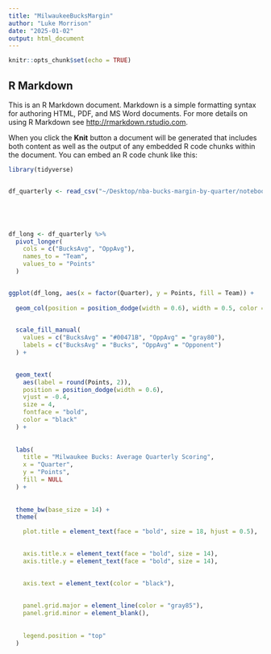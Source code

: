 ```yaml
---
title: "MilwaukeeBucksMargin"
author: "Luke Morrison"
date: "2025-01-02"
output: html_document
---
```


```r
knitr::opts_chunk$set(echo = TRUE)
```

## R Markdown

This is an R Markdown document. Markdown is a simple formatting syntax for authoring HTML, PDF, and MS Word documents. For more details on using R Markdown see <http://rmarkdown.rstudio.com>.

When you click the **Knit** button a document will be generated that includes both content as well as the output of any embedded R code chunks within the document. You can embed an R code chunk like this:

```r
library(tidyverse)


df_quarterly <- read_csv("~/Desktop/nba-bucks-margin-by-quarter/notebooks/bucks_quarterly_scoring.csv")





df_long <- df_quarterly %>%
  pivot_longer(
    cols = c("BucksAvg", "OppAvg"),
    names_to = "Team",
    values_to = "Points"
  )


ggplot(df_long, aes(x = factor(Quarter), y = Points, fill = Team)) +
  
  geom_col(position = position_dodge(width = 0.6), width = 0.5, color = "black") +
  

  scale_fill_manual(
    values = c("BucksAvg" = "#00471B", "OppAvg" = "gray80"),
    labels = c("BucksAvg" = "Bucks", "OppAvg" = "Opponent")
  ) +
  

  geom_text(
    aes(label = round(Points, 2)),
    position = position_dodge(width = 0.6),
    vjust = -0.4,  
    size = 4,
    fontface = "bold",
    color = "black"
  ) +
  
 
  labs(
    title = "Milwaukee Bucks: Average Quarterly Scoring",
    x = "Quarter",
    y = "Points",
    fill = NULL  
  ) +
  
 
  theme_bw(base_size = 14) +
  theme(

    plot.title = element_text(face = "bold", size = 18, hjust = 0.5),
    

    axis.title.x = element_text(face = "bold", size = 14),
    axis.title.y = element_text(face = "bold", size = 14),
    

    axis.text = element_text(color = "black"),
    
   
    panel.grid.major = element_line(color = "gray85"),
    panel.grid.minor = element_blank(),
    
 
    legend.position = "top"
  )


```
